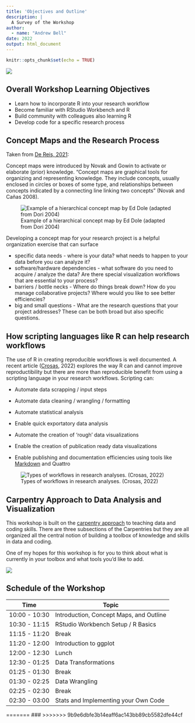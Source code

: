 ```yaml
---
title: 'Objectives and Outline'
description: |
  A Survey of the Workshop
author: 
  - name: "Andrew Bell"
date: 2022
output: html_document
---
```


```r
knitr::opts_chunk$set(echo = TRUE)
```

![](Images/elena-rouame-9JU2CKqtw0M-unsplash.jpg)

## Overall Workshop Learning Objectives

-   Learn how to incorporate R into your research workflow
-   Become familiar with RStudio Workbench and R
-   Build community with colleagues also learning R
-   Develop code for a specific research process

## Concept Maps and the Research Process

Taken from [De Reis, 2021](https://link.springer.com/article/10.1007/s11135-021-01113-x):

Concept maps were introduced by Novak and Gowin to activate or elaborate (prior) knowledge. "Concept maps are graphical tools for organizing and representing knowledge. They include concepts, usually enclosed in circles or boxes of some type, and relationships between concepts indicated by a connecting line linking two concepts" (Novak and Cañas 2008).

![Example of a hierarchical concept map by Ed Dole (adapted from Dori 2004)](Images/11135_2021_1113_Fig1_HTML.webp)

Developing a concept map for your research project is a helpful organization exercise that can surface

-   specific data needs - where is your data? what needs to happen to your data before you can analyze it?
-   software/hardware dependencies - what software do you need to acquire / analyze the data? Are there special visualization workflows that are essential to your process?
-   barriers / bottle necks - Where do things break down? How do you manage collaborative projects? Where would you like to see better efficiencies?
-   big and small questions - What are the research questions that your project addresses? These can be both broad but also specific questions.

## How scripting languages like R can help research workflows

The use of R in creating reproducible workflows is well documented. A recent article ([Crosas](https://www.nature.com/articles/s41597-022-01143-6#auth-Merc_-Crosas), 2022) explores the way R can and cannot improve reproductibility but there are more than reproducible benefit from using a scripting language in your research workflows. Scripting can:

-   Automate data scrapping / input steps

-   Automate data cleaning / wrangling / formatting

-   Automate statistical analysis

-   Enable quick exportatory data analysis

-   Automate the creation of 'rough' data visualizations

-   Enable the creation of publication ready data visualizations

-   Enable publishing and documentation efficiencies using tools like [Markdown](https://rmarkdown.rstudio.com/index.html) and Quattro

![Types of workflows in research analyses. (Crosas, 2022)](Images/41597_2022_1143_Fig9_HTML.png)

## Carpentry Approach to Data Analysis and Visualization

This workshop is built on the [carpentry approach](https://carpentries.org/about/) to teaching data and coding skills. There are three subsections of the Carpentries but they are all organized all the central notion of building a toolbox of knowledge and skills in data and coding.

One of my hopes for this workshop is for you to think about what is currently in your toolbox and what tools you'd like to add.

![](Images/cesar-carlevarino-aragon-NL_DF0Klepc-unsplash.jpg)

## Schedule of the Workshop

| Time          | Topic                                   |
|---------------|-----------------------------------------|
| 10:00 - 10:30 | Introduction, Concept Maps, and Outline |
| 10:30 - 11:15 | RStudio Workbench Setup / R Basics      |
| 11:15 - 11:20 | Break                                   |
| 11:20 - 12:00 | Introduction to ggplot                  |
| 12:00 - 12:30 | Lunch                                   |
| 12:30 - 01:25 | Data Transformations                    |
| 01:25 - 01:30 | Break                                   |
| 01:30 - 02:25 | Data Wrangling                          |
| 02:25 - 02:30 | Break                                   |
| 02:30 - 03:00 | Stats and Implementing your Own Code    |
=======
### 
>>>>>>> 9b9e6dbfe3b14eaff6ac143bb89cb5582dfe44cf
